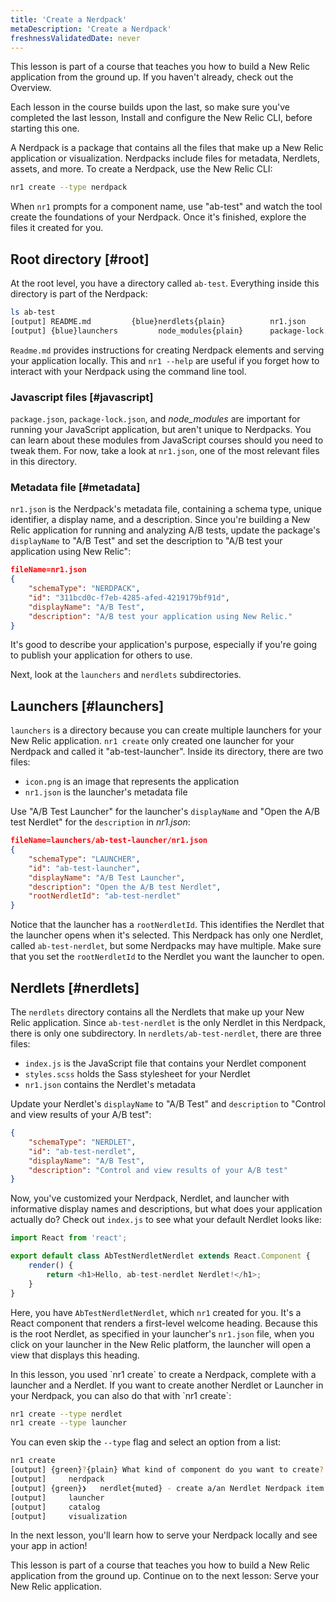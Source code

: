 ```yaml
---
title: 'Create a Nerdpack'
metaDescription: 'Create a Nerdpack'
freshnessValidatedDate: never
---
```


<Callout variant="tip">
  This lesson is part of a course that teaches you how to build a New Relic application from the ground up. If you haven't already, check out the Overview.

  Each lesson in the course builds upon the last, so make sure you've completed the last lesson, Install and configure the New Relic CLI, before starting this one.
</Callout>

A Nerdpack is a package that contains all the files that make up a New Relic application or visualization. Nerdpacks include files for metadata, Nerdlets, assets, and more. To create a Nerdpack, use the New Relic CLI:

```bash
nr1 create --type nerdpack
```

When `nr1` prompts for a component name, use "ab-test" and watch the tool create the foundations of your Nerdpack. Once it's finished, explore the files it created for you.

## Root directory [#root]

At the root level, you have a directory called `ab-test`. Everything inside this directory is part of the Nerdpack:

```bash
ls ab-test
[output] README.md         {blue}nerdlets{plain}          nr1.json          package.json
[output] {blue}launchers         node_modules{plain}      package-lock.json
```

`Readme.md` provides instructions for creating Nerdpack elements and serving your application locally. This and `nr1 --help` are useful if you forget how to interact with your Nerdpack using the command line tool.

### Javascript files [#javascript]

`package.json`, `package-lock.json`, and _node_modules_ are important for running your JavaScript application, but aren't unique to Nerdpacks. You can learn about these modules from JavaScript courses should you need to tweak them. For now, take a look at `nr1.json`, one of the most relevant files in this directory.

### Metadata file [#metadata]

`nr1.json` is the Nerdpack's metadata file, containing a schema type, unique identifier, a display name, and a description. Since you're building a New Relic application for running and analyzing A/B tests, update the package's `displayName` to "A/B Test" and set the description to "A/B test your application using New Relic":

```json
fileName=nr1.json
{
    "schemaType": "NERDPACK",
    "id": "311bcd0c-f7eb-4285-afed-4219179bf91d",
    "displayName": "A/B Test",
    "description": "A/B test your application using New Relic."
}
```

It's good to describe your application's purpose, especially if you're going to publish your application for others to use.

Next, look at the `launchers` and `nerdlets` subdirectories.

## Launchers [#launchers]

`launchers` is a directory because you can create multiple launchers for your New Relic application. `nr1 create` only created one launcher for your Nerdpack and called it "ab-test-launcher". Inside its directory, there are two files:

* `icon.png` is an image that represents the application
* `nr1.json` is the launcher's metadata file

Use "A/B Test Launcher" for the launcher's `displayName` and "Open the A/B test Nerdlet" for the `description` in _nr1.json_:

```json
fileName=launchers/ab-test-launcher/nr1.json
{
    "schemaType": "LAUNCHER",
    "id": "ab-test-launcher",
    "displayName": "A/B Test Launcher",
    "description": "Open the A/B test Nerdlet",
    "rootNerdletId": "ab-test-nerdlet"
}
```

Notice that the launcher has a `rootNerdletId`. This identifies the Nerdlet that the launcher opens when it's selected. This Nerdpack has only one Nerdlet, called `ab-test-nerdlet`, but some Nerdpacks may have multiple. Make sure that you set the `rootNerdletId` to the Nerdlet you want the launcher to open.

## Nerdlets [#nerdlets]

The `nerdlets` directory contains all the Nerdlets that make up your New Relic application. Since `ab-test-nerdlet` is the only Nerdlet in this Nerdpack, there is only one subdirectory. In `nerdlets/ab-test-nerdlet`, there are three files:

* `index.js` is the JavaScript file that contains your Nerdlet component
* `styles.scss` holds the Sass stylesheet for your Nerdlet
* `nr1.json` contains the Nerdlet's metadata

Update your Nerdlet's `displayName` to "A/B Test" and `description` to "Control and view results of your A/B test":

```json fileName=nerdlets/ab-test-nerdlet/nr1.json
{
    "schemaType": "NERDLET",
    "id": "ab-test-nerdlet",
    "displayName": "A/B Test",
    "description": "Control and view results of your A/B test"
}
```

Now, you've customized your Nerdpack, Nerdlet, and launcher with informative display names and descriptions, but what does your application actually do? Check out `index.js` to see what your default Nerdlet looks like:

```js fileName=nerdlets/ab-test-nerdlet/index.js
import React from 'react';

export default class AbTestNerdletNerdlet extends React.Component {
    render() {
        return <h1>Hello, ab-test-nerdlet Nerdlet!</h1>;
    }
}
```

Here, you have `AbTestNerdletNerdlet`, which `nr1` created for you. It's a React component that renders a first-level welcome heading. Because this is the root Nerdlet, as specified in your launcher's `nr1.json` file, when you click on your launcher in the New Relic platform, the launcher will open a view that displays this heading.

<Callout variant="tip">
  In this lesson, you used `nr1 create` to create a Nerdpack, complete with a launcher and a Nerdlet. If you want to create another Nerdlet or Launcher in your Nerdpack, you can also do that with `nr1 create`:

  ```sh
  nr1 create --type nerdlet
  nr1 create --type launcher
  ```

  You can even skip the `--type` flag and select an option from a list:

  ```sh
  nr1 create
  [output] {green}?{plain} What kind of component do you want to create? {muted}› - Use arrow-keys. Return to submit.
  [output]     nerdpack
  [output] {green}❯   nerdlet{muted} - create a/an Nerdlet Nerdpack item inside your Nerdpack.
  [output]     launcher
  [output]     catalog
  [output]     visualization
  ```
</Callout>

In the next lesson, you'll learn how to serve your Nerdpack locally and see your app in action!

<Callout variant="tip">
  This lesson is part of a course that teaches you how to build a New Relic application from the ground up. Continue on to the next lesson: Serve your New Relic application.
</Callout>
